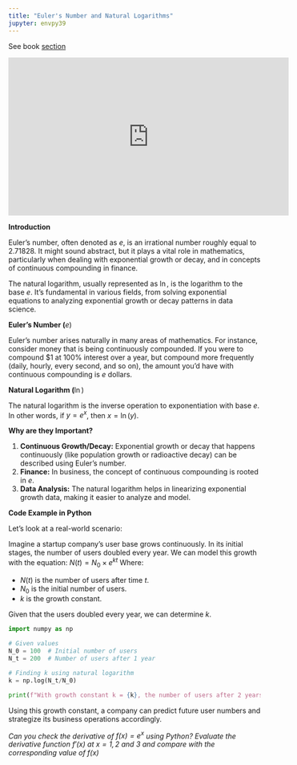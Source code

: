 ```yaml
---
title: "Euler's Number and Natural Logarithms"
jupyter: envpy39
---
```


See book [section](https://learning.oreilly.com/library/view/essential-math-for/9781098102920/ch01.html#idm45252823468736){target="_blank"}

```{=html}
<div class="ratio ratio-16x9 m-5 w-75">
<iframe width="560" height="315" src="https://www.youtube.com/embed/m2MIpDrF7Es" title="YouTube video player" frameborder="0" allow="accelerometer; autoplay; clipboard-write; encrypted-media; gyroscope; picture-in-picture; web-share" allowfullscreen></iframe>
</div>
```
**Introduction**

Euler's number, often denoted as $e$, is an irrational number roughly equal to 2.71828. It might sound abstract, but it plays a vital role in mathematics, particularly when dealing with exponential growth or decay, and in concepts of continuous compounding in finance.

The natural logarithm, usually represented as $\ln$, is the logarithm to the base $e$. It's fundamental in various fields, from solving exponential equations to analyzing exponential growth or decay patterns in data science.

**Euler's Number (**$e$)

Euler's number arises naturally in many areas of mathematics. For instance, consider money that is being continuously compounded. If you were to compound \$1 at 100% interest over a year, but compound more frequently (daily, hourly, every second, and so on), the amount you'd have with continuous compounding is $e$ dollars.

**Natural Logarithm (**$\ln$)

The natural logarithm is the inverse operation to exponentiation with base $e$. In other words, if $y = e^x$, then $x = \ln(y)$.

**Why are they Important?**

1.  **Continuous Growth/Decay:** Exponential growth or decay that happens continuously (like population growth or radioactive decay) can be described using Euler's number.
2.  **Finance:** In business, the concept of continuous compounding is rooted in $e$.
3.  **Data Analysis:** The natural logarithm helps in linearizing exponential growth data, making it easier to analyze and model.

**Code Example in Python**

Let's look at a real-world scenario:

Imagine a startup company's user base grows continuously. In its initial stages, the number of users doubled every year. We can model this growth with the equation: $N(t) = N_0 \times e^{kt}$ Where:

-   $N(t)$ is the number of users after time $t$.
-   $N_0$ is the initial number of users.
-   $k$ is the growth constant.

Given that the users doubled every year, we can determine $k$.

```python
import numpy as np

# Given values
N_0 = 100  # Initial number of users
N_t = 200  # Number of users after 1 year

# Finding k using natural logarithm
k = np.log(N_t/N_0)

print(f"With growth constant k = {k}, the number of users after 2 years = 100*e^(k*2) = {100*np.exp(k*2)}")
```

Using this growth constant, a company can predict future user numbers and strategize its business operations accordingly.

*Can you check the derivative of $f(x) = e^x$ using Python? Evaluate the derivative function $f'(x)$ at $x=1, 2\   and\  3$ and compare with the corresponding value of $f(x)$*
